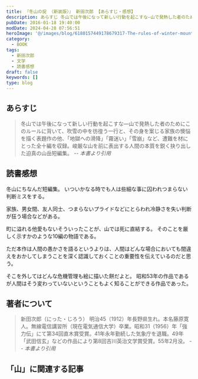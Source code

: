 ```yaml
---
title: 『冬山の掟 〈新装版〉』 新田次郎 【あらすじ・感想】
description: あらすじ 冬山では午後になって新しい行動を起こすな―山で発熱した者のためにこのルールに背いて、吹雪の中を彷徨う一行と、その身を案じる家族の懊悩を描く表題作の他、「地獄への滑降」「霧迷い」「雪崩」など、遭難を材にとった全十編を収録。峻厳な山を前に表出する人間の本質を鋭く抉り出した迫真の山岳短編集。
pubDate: 2016-01-18 19:40:00
modDate: 2024-04-28 07:56:51
heroImage: '@/images/blog/6180157449178679317-The-rules-of-winter-mountains.webp'
category:
  - BOOK
tags:
  - 新田次郎
  - 文学
  - 読書感想
draft: false
keywords: []
type: blog
---
```



## あらすじ

> 冬山では午後になって新しい行動を起こすな―山で発熱した者のためにこのルールに背いて、吹雪の中を彷徨う一行と、その身を案じる家族の懊悩を描く表題作の他、「地獄への滑降」「霧迷い」「雪崩」など、遭難を材にとった全十編を収録。峻厳な山を前に表出する人間の本質を鋭く抉り出した迫真の山岳短編集。 <cite>-- 本書より引用</cite>

## 読書感想

冬山にちなんだ短編集。 いついかなる時でも人は些細な事に囚われつまらない判断ミスをする。

家族、男女間、友人同士、つまらないプライドなどにとらわれ冷静さを失い判断が狂う場合などがある。

町に溢れる他愛もないそういったことが、山では死に直結する。
そのことを厳しく示すかのような10編の物語である。

ただ本作は人間の愚かさを語るというよりは、人間はどんな場合においても間違えをおかしてしまうことを深く認識しておくことの重要性を伝えているのだと思う。

そこを外してはどんな危機管理も絵に描いた餅だよと。
昭和53年の作品であるが人間はそう変わっていないということもよく知ることができる作品であった。

<div class='not-prose'>
  <div data-vc_mylinkbox_id='886765766'></div>
</div>

## 著者について

> 新田次郎（にった・じろう） 明治45（1912）年長野県生れ。本名藤原寛人。無線電信講習所（現在電気通信大学）卒業。昭和31（1956）年「強力伝」にて第34回直木賞受賞。41年永年勤続した気象庁を退職。49年「武田信玄」などの作品により第8回吉川英治文学賞受賞。55年2月没。 <cite>-- 本書より引用</cite>

## 「山」に関連する記事

<BlogCard
  title='【作品紹介】 「山」にまつわる本　～小説、ノンフィクションなどなど'
  description='「山」に興味を持つにいたるまで 突然ですが、「山」は好きですか？遠くから美しい山の稜線を眺めたり、一歩ずつ足を踏み入れ頂上を目指したり。いつからか私はすっかり山の虜になってしまいました。 もとはと言えば、身近に登山をする人がいたことや、『岳』という山岳救助をテーマにした漫画を読んだことがキッカケでし'
  url='https://www.neputa-note.net/2018/01/books-about-mountain/'
  domain='www.neputa-note.net'
/>
